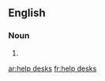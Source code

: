 ==English==

===Noun===
{{head|en|plural|head=[[help]] [[desks]]}}

# {{plural of|help desk|lang=en}}

[[ar:help desks]]
[[fr:help desks]]
